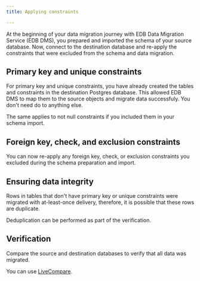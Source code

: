 ```yaml
---
title: Applying constraints

---
```


At the beginning of your data migration journey with EDB Data Migration Service (EDB DMS), you prepared and imported the schema of your source database. Now, connect to the destination database and re-apply the constraints that were excluded from the schema and data migration.

## Primary key and unique constraints

For primary key and unique constraints, you have already created the tables and constraints in the destination Postgres database. This allowed EDB DMS to map them to the source objects and migrate data successfuly. You don't need do to anything else. 

The same applies to not null constraints if you included them in your schema import.

## Foreign key, check, and exclusion constraints

You can now re-apply any foreign key, check, or exclusion constraints you excluded during the schema preparation and import.

## Ensuring data integrity

Rows in tables that don't have primary key or unique constraints were migrated with at-least-once delivery, therefore, it is possible that these rows are duplicate. 

Deduplication can be performed as part of the verification.

## Verification 

Compare the source and destination databases to verify that all data was migrated.

You can use [LiveCompare](/livecompare/latest/).
